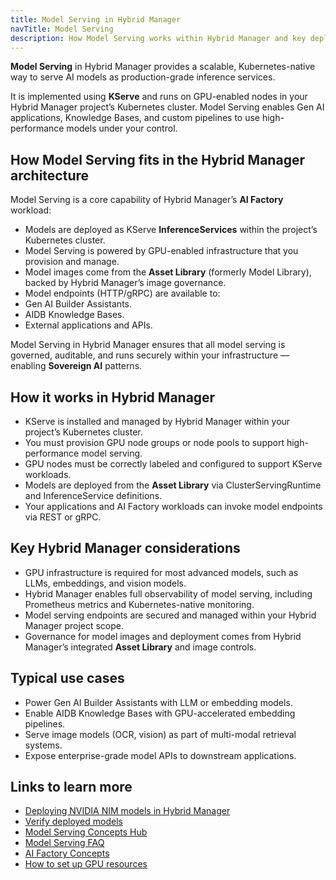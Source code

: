 ```yaml
---
title: Model Serving in Hybrid Manager
navTitle: Model Serving
description: How Model Serving works within Hybrid Manager and key deployment considerations.
---
```


**Model Serving** in Hybrid Manager provides a scalable, Kubernetes-native way to serve AI models as production-grade inference services.

It is implemented using **KServe** and runs on GPU-enabled nodes in your Hybrid Manager project’s Kubernetes cluster. Model Serving enables Gen AI applications, Knowledge Bases, and custom pipelines to use high-performance models under your control.

## How Model Serving fits in the Hybrid Manager architecture

Model Serving is a core capability of Hybrid Manager’s **AI Factory** workload:

- Models are deployed as KServe **InferenceServices** within the project’s Kubernetes cluster.
- Model Serving is powered by GPU-enabled infrastructure that you provision and manage.
- Model images come from the **Asset Library** (formerly Model Library), backed by Hybrid Manager’s image governance.
- Model endpoints (HTTP/gRPC) are available to:
- Gen AI Builder Assistants.
- AIDB Knowledge Bases.
- External applications and APIs.

Model Serving in Hybrid Manager ensures that all model serving is governed, auditable, and runs securely within your infrastructure — enabling **Sovereign AI** patterns.

## How it works in Hybrid Manager

- KServe is installed and managed by Hybrid Manager within your project’s Kubernetes cluster.
- You must provision GPU node groups or node pools to support high-performance model serving.
- GPU nodes must be correctly labeled and configured to support KServe workloads.
- Models are deployed from the **Asset Library** via ClusterServingRuntime and InferenceService definitions.
- Your applications and AI Factory workloads can invoke model endpoints via REST or gRPC.

## Key Hybrid Manager considerations

- GPU infrastructure is required for most advanced models, such as LLMs, embeddings, and vision models.
- Hybrid Manager enables full observability of model serving, including Prometheus metrics and Kubernetes-native monitoring.
- Model serving endpoints are secured and managed within your Hybrid Manager project scope.
- Governance for model images and deployment comes from Hybrid Manager’s integrated **Asset Library** and image controls.

## Typical use cases

- Power Gen AI Builder Assistants with LLM or embedding models.
- Enable AIDB Knowledge Bases with GPU-accelerated embedding pipelines.
- Serve image models (OCR, vision) as part of multi-modal retrieval systems.
- Expose enterprise-grade model APIs to downstream applications.

## Links to learn more

- [Deploying NVIDIA NIM models in Hybrid Manager](../../learn/how-to/model-serving/deploy-nim-container)
- [Verify deployed models](../../learn/how-to/model-serving/verify-models)
- [Model Serving Concepts Hub](edb-postgres-ai/ai-factory/learn/explained/model-serving-concepts)
- [Model Serving FAQ](edb-postgres-ai/ai-factory/learn/how-to/model-serving/faq)
- [AI Factory Concepts](edb-postgres-ai/ai-factory/learn/explained/ai-factory-concepts)
- [How to set up GPU resources](../../learn/how-to/model-serving/setup-gpu)

